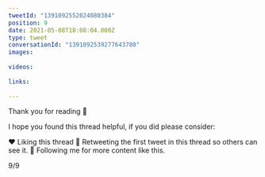 ```yaml
---
tweetId: "1391092552024080384"
position: 9
date: 2021-05-08T18:08:04.000Z
type: tweet
conversationId: "1391092539277643780"
images:
  
videos:
  
links:
  
---
```

Thank you for reading 🙏

I hope you found this thread helpful, if you did please consider:

❤️ Liking this thread
🔄 Retweeting the first tweet in this thread so others can see it.
👤 Following me for more content like this.

9/9
